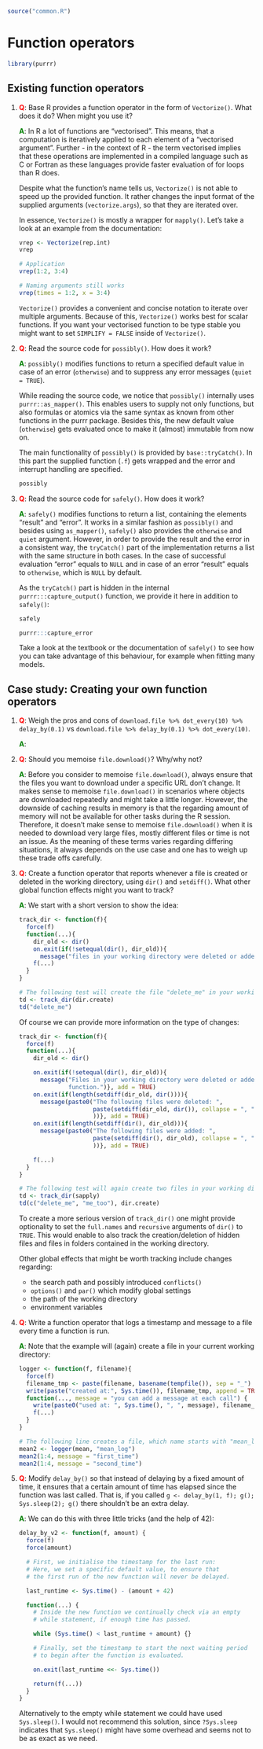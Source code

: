 ```r
source("common.R")
```

# Function operators

```r
library(purrr)
```


## Existing function operators

1. __<span style="color:red">Q</span>__: Base R provides a function operator in the form of `Vectorize()`. What does it do? When might you use it?    
   
   __<span style="color:green">A</span>__: In R a lot of functions are "vectorised". This means, that a computation is iteratively applied to each element of a "vectorised argument". Further - in the context of R - the term vectorised implies that these operations are implemented in a compiled language such as C or Fortran as these languages provide faster evaluation of for loops than R does.
   
   Despite what the function's name tells us, `Vectorize()` is not able to speed up the provided function. It rather changes the input format of the supplied arguments (`vectorize.args`), so that they are iterated over.

   In essence, `Vectorize()` is mostly a wrapper for `mapply()`. Let's take a look at an example from the documentation:

    ```r
    vrep <- Vectorize(rep.int)
    vrep
    
    # Application
    vrep(1:2, 3:4)
    
    # Naming arguments still works
    vrep(times = 1:2, x = 3:4)  
    ```

   `Vectorize()` provides a convenient and concise notation to iterate over multiple arguments. Because of this, `Vectorize()` works best for scalar functions. If you want your vectorised function to be type stable you might want to set `SIMPLIFY = FALSE` inside of `Vectorize()`.

2. __<span style="color:red">Q</span>__: Read the source code for `possibly()`. How does it work?
   
   __<span style="color:green">A</span>__: `possibly()` modifies functions to return a specified default value in case of an error (`otherwise`) and to suppress any error messages (`quiet = TRUE`).
   
   While reading the source code, we notice that `possibly()` internally uses `purrr::as_mapper()`. This enables users to supply not only functions, but also formulas or atomics via the same syntax as known from other functions in the purrr package. Besides this, the new default value (`otherwise`) gets evaluated once to make it (almost) immutable from now on.
   
   The main functionality of `possibly()` is provided by `base::tryCatch()`. In this part the supplied function (`.f`) gets wrapped and the error and interrupt handling are specified.
   
    ```r
    possibly
    ```

3. __<span style="color:red">Q</span>__: Read the source code for `safely()`. How does it work?
   
   __<span style="color:green">A</span>__: `safely()` modifies functions to return a list, containing the elements "result" and "error". It works in a similar fashion as `possibly()` and besides using `as_mapper()`, `safely()` also provides the `otherwise` and `quiet` argument. However, in order to provide the result and the error in a consistent way, the `tryCatch()` part of the implementation returns a list with the same structure in both cases. In the case of successful evaluation "error" equals to `NULL` and in case of an error "result" equals to `otherwise`, which is `NULL` by default.
   
   As the `tryCatch()` part is hidden in the internal `purrr:::capture_output()` function, we provide it here in addition to `safely()`:
   
    ```r
    safely
    
    purrr:::capture_error
    ```

   Take a look at the textbook or the documentation of `safely()` to see how you can take advantage of this behaviour, for example when fitting many models.

## Case study: Creating your own function operators

1. __<span style="color:red">Q</span>__: Weigh the pros and cons of `download.file %>% dot_every(10) %>% delay_by(0.1)` vs `download.file %>% delay_by(0.1) %>% dot_every(10)`.
   
   __<span style="color:green">A</span>__:
   
2. __<span style="color:red">Q</span>__: Should you memoise `file.download()`? Why/why not?
   
   __<span style="color:green">A</span>__: Before you consider to memoise `file.download()`, always ensure that the files you want to download under a specific URL don't change. It makes sense to memoise `file.download()` in scenarios where objects are downloaded repeatedly and might take a little longer. However, the downside of caching results in memory is that the regarding amount of memory will not be available for other tasks during the R session. Therefore, it doesn't make sense to memoise `file.download()` when it is needed to download very large files, mostly different files or time is not an issue. As the meaning of these terms varies regarding differing situations, it always depends on the use case and one has to weigh up these trade offs carefully.
   
3. __<span style="color:red">Q</span>__: Create a function operator that reports whenever a file is created or deleted in the working directory, using `dir()` and `setdiff()`. What other global function effects might you want to track?
   
   __<span style="color:green">A</span>__: We start with a short version to show the idea:
    
    ```r
    track_dir <- function(f){
      force(f)
      function(...){
        dir_old <- dir()
        on.exit(if(!setequal(dir(), dir_old)){
          message("files in your working directory were deleted or added by this function")})
        f(...)
      }
    }
    
    # The following test will create the file "delete_me" in your working directory
    td <- track_dir(dir.create)
    td("delete_me")
    ```
    
    Of course we can provide more information on the type of changes:
    
    ```r
    track_dir <- function(f){
      force(f)
      function(...){
        dir_old <- dir()
        
        on.exit(if(!setequal(dir(), dir_old)){
          message("Files in your working directory were deleted or added by this
                  function.")}, add = TRUE)
        on.exit(if(length(setdiff(dir_old, dir()))){
          message(paste0("The following files were deleted: ",
                         paste(setdiff(dir_old, dir()), collapse = ", ")
                         ))}, add = TRUE)
        on.exit(if(length(setdiff(dir(), dir_old))){
          message(paste0("The following files were added: ", 
                         paste(setdiff(dir(), dir_old), collapse = ", ")
                         ))}, add = TRUE)
        
        f(...)
      }
    }

    # The following test will again create two files in your working directory
    td <- track_dir(sapply)
    td(c("delete_me", "me_too"), dir.create)
    ```
    
   To create a more serious version of `track_dir()` one might provide optionality to set the `full.names` and `recursive` arguments of `dir()` to `TRUE`. This would enable to also track the creation/deletion of hidden files and files in folders contained in the working directory.
   
   Other global effects that might be worth tracking include changes regarding:
    
   * the search path and possibly introduced `conflicts()`
   * `options()` and `par()` which modify global settings
   * the path of the working directory
   * environment variables
   
4. __<span style="color:red">Q</span>__: Write a function operator that logs a timestamp and message to a file every time a function is run.
   
   __<span style="color:green">A</span>__: Note that the example will (again) create a file in your current working directory:
    
    ```r
    logger <- function(f, filename){
      force(f)
      filename_tmp <- paste(filename, basename(tempfile()), sep = "_")
      write(paste("created at:", Sys.time()), filename_tmp, append = TRUE)
      function(..., message = "you can add a message at each call") {
        write(paste0("used at: ", Sys.time(), ", ", message), filename_tmp, append = TRUE)
        f(...)
      }
    }
    
    # The following line creates a file, which name starts with "mean_log_"
    mean2 <- logger(mean, "mean_log") 
    mean2(1:4, message = "first_time") 
    mean2(1:4, message = "second_time")
    ```
   
5. __<span style="color:red">Q</span>__: Modify `delay_by()` so that instead of delaying by a fixed amount of time, it ensures that a certain amount of time has elapsed since the function was last called. That is, if you called `g <- delay_by(1, f); g(); Sys.sleep(2); g()` there shouldn't be an extra delay.
   
   __<span style="color:green">A</span>__: We can do this with three little tricks (and the help
    of 42):
    
    ```r
    delay_by_v2 <- function(f, amount) {
      force(f)
      force(amount)
      
      # First, we initialise the timestamp for the last run: 
      # Here, we set a specific default value, to ensure that
      # the first run of the new function will never be delayed.
      
      last_runtime <- Sys.time() - (amount + 42)
      
      function(...) {
        # Inside the new function we continually check via an empty
        # while statement, if enough time has passed.
        
        while (Sys.time() < last_runtime + amount) {}
        
        # Finally, set the timestamp to start the next waiting period
        # to begin after the function is evaluated.
        
        on.exit(last_runtime <<- Sys.time()) 
        
        return(f(...))
      }
    }
    ```
    
   Alternatively to the empty while statement we could have used `Sys.sleep()`. I would not recommend this solution, since `?Sys.sleep` indicates that `Sys.sleep()` might have some overhead and seems not to be as exact as we need.

<!-- MGO: Not sure, if this exercise really intends to track the time of the call or the finished evaluation of the new function. 
The current solution assumes the first case. However, regarding the latter case I would introduce two timers that jump one (timer) up, whenever the new function gets evaluated. I.e. use sth. like

```
# Initialisation
last_call <- Sys.time() - amount
this_call <- Sys.time()

# During evaluation of new function
last_call <<- this_call
this_call <-  Sys.time()
```

-->
